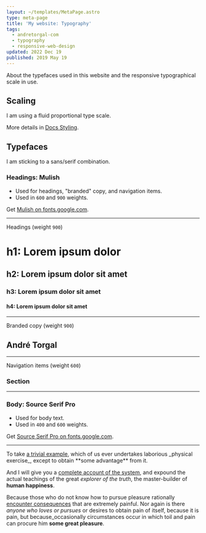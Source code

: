 ```yaml
---
layout: ~/templates/MetaPage.astro
type: meta-page
title: 'My website: Typography'
tags:
  - andretorgal-com
  - typography
  - responsive-web-design
updated: 2022 Dec 19
published: 2019 May 19
---
```


<Abstract>

About the typefaces used in this website and the responsive typographical scale in use.

</Abstract>

## Scaling

I am using a fluid proportional type scale.

More details in [Docs Styling](/meta/docs/styling).

## Typefaces

I am sticking to a sans/serif combination.

### Headings: Mulish

- Used for headings, "branded" copy, and navigation items.
- Used in `600` and `900` weights.

Get [Mulish on fonts.google.com](https://fonts.google.com/specimen/Mulish).

---

Headings (weight `900`)

<h1>h1: Lorem ipsum dolor</h1>
<h2>h2: Lorem ipsum dolor sit amet</h2>
<h3>h3: Lorem ipsum dolor sit amet</h3>
<h4>h4: Lorem ipsum dolor sit amet</h4>

---

Branded copy (weight `900`)

<h2>André Torgal</h2>

---

Navigation items (weight `600`)

<h3 style={{ fontWeight: 600, textDecoration: 'underline' }}>
  <a>Section</a>
</h3>

---

### Body: Source Serif Pro

- Used for body text.
- Used in `400` and `600` weights.

Get [Source Serif Pro on fonts.google.com](https://fonts.google.com/specimen/Source+Serif+Pro).

---

<div className="large">
  To take <a href="/meta">a trivial example</a>, which of us ever undertakes laborious _physical
  exercise_, except to obtain **some advantage** from it.
</div>

And I will give you a <a href="/meta">complete account of the system</a>, and expound the actual teachings of the great _explorer of the truth_, the master-builder of **human happiness**.

Because those who do not know how to pursue pleasure rationally <a href="/meta">encounter consequences</a> that are extremely painful. Nor again is there _anyone who loves or pursues_ or desires to obtain pain of itself, because it is pain, but because_occasionally circumstances occur in which toil and pain can procure him **some great pleasure**.
